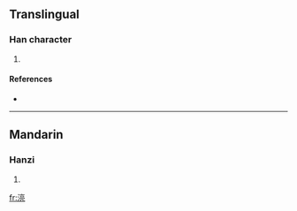 ==Translingual==

===Han character===
{{Han char|rn=85|rad=水|as=09|sn=12|four=3011<sub>2</sub>|canj=水卜口山 (EYRU)}}

# {{defn|Han|sort=水09}}

====References====
* {{Han ref|kx=0639.111|dkj=17906|dj=1045.240|hdz=31683.110|uh=6E78|ud=28280|bh=DA4E|bd=55886}}

----

==Mandarin==

===Hanzi===
{{cmn-hanzi|pin=[[liàng]] ([[liang4]])|wg=liang<sup>4</sup>}}

# {{defn|Mandarin|sort=水09}}

[[fr:湸]]